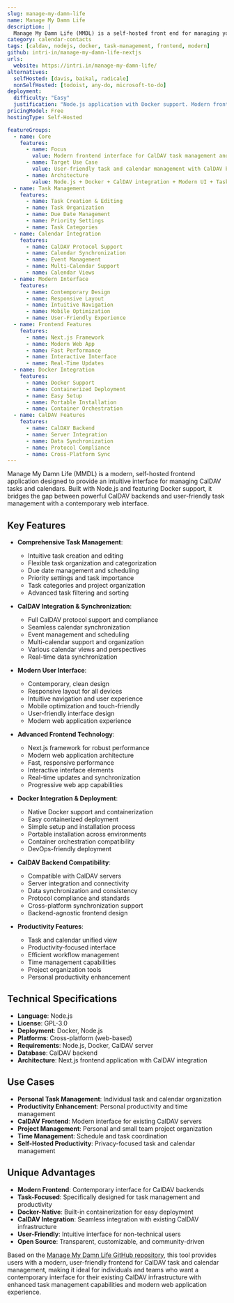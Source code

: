 ```yaml
---
slug: manage-my-damn-life
name: Manage My Damn Life
description: |
  Manage My Damn Life (MMDL) is a self-hosted front end for managing your CalDAV tasks and calendars. Built with Node.js and Docker, it provides a modern, user-friendly interface for task management and calendar organization with CalDAV integration.
category: calendar-contacts
tags: [caldav, nodejs, docker, task-management, frontend, modern]
github: intri-in/manage-my-damn-life-nextjs
urls:
  website: https://intri.in/manage-my-damn-life/
alternatives:
  selfHosted: [davis, baikal, radicale]
  nonSelfHosted: [todoist, any-do, microsoft-to-do]
deployment:
  difficulty: "Easy"
  justification: "Node.js application with Docker support. Modern frontend interface with simple setup for CalDAV task and calendar management."
pricingModel: Free
hostingType: Self-Hosted

featureGroups:
  - name: Core
    features:
      - name: Focus
        value: Modern frontend interface for CalDAV task management and calendar organization
      - name: Target Use Case
        value: User-friendly task and calendar management with CalDAV backend integration
      - name: Architecture
        value: Node.js + Docker + CalDAV integration + Modern UI + Task management + Frontend
  - name: Task Management
    features:
      - name: Task Creation & Editing
      - name: Task Organization
      - name: Due Date Management
      - name: Priority Settings
      - name: Task Categories
  - name: Calendar Integration
    features:
      - name: CalDAV Protocol Support
      - name: Calendar Synchronization
      - name: Event Management
      - name: Multi-Calendar Support
      - name: Calendar Views
  - name: Modern Interface
    features:
      - name: Contemporary Design
      - name: Responsive Layout
      - name: Intuitive Navigation
      - name: Mobile Optimization
      - name: User-Friendly Experience
  - name: Frontend Features
    features:
      - name: Next.js Framework
      - name: Modern Web App
      - name: Fast Performance
      - name: Interactive Interface
      - name: Real-Time Updates
  - name: Docker Integration
    features:
      - name: Docker Support
      - name: Containerized Deployment
      - name: Easy Setup
      - name: Portable Installation
      - name: Container Orchestration
  - name: CalDAV Features
    features:
      - name: CalDAV Backend
      - name: Server Integration
      - name: Data Synchronization
      - name: Protocol Compliance
      - name: Cross-Platform Sync
---
```


Manage My Damn Life (MMDL) is a modern, self-hosted frontend application designed to provide an intuitive interface for managing CalDAV tasks and calendars. Built with Node.js and featuring Docker support, it bridges the gap between powerful CalDAV backends and user-friendly task management with a contemporary web interface.

## Key Features

- **Comprehensive Task Management**:

  - Intuitive task creation and editing
  - Flexible task organization and categorization
  - Due date management and scheduling
  - Priority settings and task importance
  - Task categories and project organization
  - Advanced task filtering and sorting

- **CalDAV Integration & Synchronization**:

  - Full CalDAV protocol support and compliance
  - Seamless calendar synchronization
  - Event management and scheduling
  - Multi-calendar support and organization
  - Various calendar views and perspectives
  - Real-time data synchronization

- **Modern User Interface**:

  - Contemporary, clean design
  - Responsive layout for all devices
  - Intuitive navigation and user experience
  - Mobile optimization and touch-friendly
  - User-friendly interface design
  - Modern web application experience

- **Advanced Frontend Technology**:

  - Next.js framework for robust performance
  - Modern web application architecture
  - Fast, responsive performance
  - Interactive interface elements
  - Real-time updates and synchronization
  - Progressive web app capabilities

- **Docker Integration & Deployment**:

  - Native Docker support and containerization
  - Easy containerized deployment
  - Simple setup and installation process
  - Portable installation across environments
  - Container orchestration compatibility
  - DevOps-friendly deployment

- **CalDAV Backend Compatibility**:

  - Compatible with CalDAV servers
  - Server integration and connectivity
  - Data synchronization and consistency
  - Protocol compliance and standards
  - Cross-platform synchronization support
  - Backend-agnostic frontend design

- **Productivity Features**:
  - Task and calendar unified view
  - Productivity-focused interface
  - Efficient workflow management
  - Time management capabilities
  - Project organization tools
  - Personal productivity enhancement

## Technical Specifications

- **Language**: Node.js
- **License**: GPL-3.0
- **Deployment**: Docker, Node.js
- **Platforms**: Cross-platform (web-based)
- **Requirements**: Node.js, Docker, CalDAV server
- **Database**: CalDAV backend
- **Architecture**: Next.js frontend application with CalDAV integration

## Use Cases

- **Personal Task Management**: Individual task and calendar organization
- **Productivity Enhancement**: Personal productivity and time management
- **CalDAV Frontend**: Modern interface for existing CalDAV servers
- **Project Management**: Personal and small team project organization
- **Time Management**: Schedule and task coordination
- **Self-Hosted Productivity**: Privacy-focused task and calendar management

## Unique Advantages

- **Modern Frontend**: Contemporary interface for CalDAV backends
- **Task-Focused**: Specifically designed for task management and productivity
- **Docker-Native**: Built-in containerization for easy deployment
- **CalDAV Integration**: Seamless integration with existing CalDAV infrastructure
- **User-Friendly**: Intuitive interface for non-technical users
- **Open Source**: Transparent, customizable, and community-driven

Based on the [Manage My Damn Life GitHub repository](https://github.com/intri-in/manage-my-damn-life-nextjs), this tool provides users with a modern, user-friendly frontend for CalDAV task and calendar management, making it ideal for individuals and teams who want a contemporary interface for their existing CalDAV infrastructure with enhanced task management capabilities and modern web application experience.
